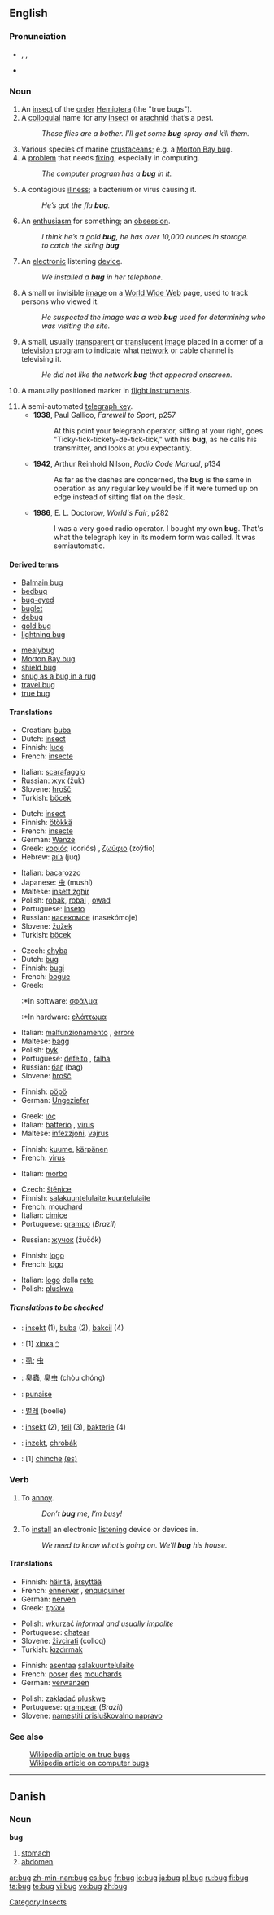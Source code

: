 {{see|Bug}}
{{wikipedia}}
==English==

===Pronunciation===
*{{AHD|bŭg}}, {{IPA|/bʌɡ/}}, {{SAMPA|/bVg/}}
*{{audio|en-us-bug.ogg|Audio (US)}}
*:{{IPAchar|[[Rhymes:English:-ʌɡ|Rhymes: -ʌɡ]]}}

===Noun===
{{en-noun}}

# An [[insect]] of the [[order]] [[Hemiptera]] (the "true bugs").
# A [[colloquial]] name for any [[insect]] or [[arachnid]] that’s a pest.
#: ''These flies are a bother. I’ll get some '''bug''' spray and kill them.''
# Various species of marine [[crustacean]]s; e.g. a [[Morton Bay bug]].
# A [[problem]] that needs [[fixing]], especially in computing.
#: ''The computer program has a '''bug''' in it.''
# A contagious [[illness]]; a bacterium or virus causing it.
#: ''He’s got the flu '''bug'''.''
# An [[enthusiasm]] for something; an [[obsession]].
#: ''I think he’s a gold '''bug''', he has over 10,000 ounces in storage.''
#: ''to catch the skiing '''bug'''''
# An [[electronic]] listening [[device]].
#: ''We installed a '''bug''' in her telephone.''
# A small or invisible [[image]] on a [[World Wide Web]] page, used to track persons who viewed it.
#: ''He suspected the image was a web '''bug''' used for determining who was visiting the site.''
# A small, usually [[transparent]] or [[translucent]] [[image]] placed in a corner of a [[television]] program to indicate what [[network]] or cable channel is televising it.
#: ''He did not like the network '''bug''' that appeared onscreen.''
# {{figurative}} A manually positioned marker in [[flight instruments]].
# A semi-automated [[telegraph key]].
#*'''1938''', Paul Gallico, ''Farewell to Sport'', p257
#*:At this point your telegraph operator, sitting at your right, goes "Ticky-tick-tickety-de-tick-tick," with his '''bug''', as he calls his transmitter, and looks at you expectantly.
#*'''1942''', Arthur Reinhold Nilson, ''Radio Code Manual'', p134
#*:As far as the dashes are concerned, the '''bug''' is the same in operation as any regular key would be if it were turned up on edge instead of sitting flat on the desk.
#*'''1986''', E. L. Doctorow, ''World's Fair'', p282
#*:I was a very good radio operator. I bought my own '''bug'''. That's what the telegraph key in its modern form was called. It was semiautomatic.

====Derived terms====
{{top2}}
*[[Balmain bug]]
*[[bedbug]]
*[[bug-eyed]]
*[[buglet]]
*[[debug]]
*[[gold bug]]
*[[lightning bug]]
{{mid2}}
*[[mealybug]]
*[[Morton Bay bug]]
*[[shield bug]]
*[[snug as a bug in a rug]]
*[[travel bug]]
*[[true bug]]
{{bottom}}

====Translations====
{{trans-top|an insect of the order Hemiptera}}
*Croatian: [[buba]] {{f}}
*Dutch: [[insect]] {{n}}
*Finnish: [[lude#Finnish|lude]]
*French: [[insecte]] {{m}}
{{trans-mid}}
*Italian: [[scarafaggio]] {{m}}
*Russian: [[жук]] (žuk) {{m}}
*Slovene: [[hrošč]] {{m}}
*Turkish: [[böcek]]
{{trans-bottom}}

{{trans-top|a colloquial name for insect}}
*Dutch: [[insect]] {{n}}
*Finnish: [[ötökkä]]
*French: [[insecte]] {{m}}
*German: [[Wanze]] {{f}}
*Greek: [[κοριός]] (coriós) {{m}}, [[ζωύφιο]] (zoýfio) {{n}}
*Hebrew: [[ג'וק]] (juq) {{m}}
{{trans-mid}}
*Italian: [[bacarozzo]] {{m}}
*Japanese: [[虫]] (mushí)
*Maltese: [[insett żgħir]] {{m}}
*Polish: [[robak]], [[robal]] {{m}}, [[owad]] {{m}}
*Portuguese: [[inseto]] {{m}}
*Russian: [[насекомое]] (nasekómoje) {{n}}
*Slovene: [[žužek]] {{m}}
*Turkish: [[böcek]]
{{trans-bottom}}

{{trans-top|various species of marine crustaceans}}
{{trans-mid}}
{{trans-bottom}}

{{trans-top|problem that needs fixing (esp. in computing)}}
* Czech: [[chyba]] {{f}}
*Dutch: [[bug]] {{m}}
*Finnish: [[bugi]]
*French: [[bogue]] {{m}}
*Greek:
*:*In software: [[σφάλμα]]  {{n}}
*:*In hardware: [[ελάττωμα]] {{n}}
{{trans-mid}}
*Italian: [[malfunzionamento]] {{m}}, [[errore]] {{m}}
*Maltese: [[bagg]] {{m}}
*Polish: [[byk]] {{m}}
*Portuguese: [[defeito]] {{m}}, [[falha]] {{f}}
*Russian: [[баг]] (bag) {{m}}
*Slovene: [[hrošč]] {{m}}
{{trans-bottom}}

{{trans-top|contagious illness, bacteria, virus}}
*Finnish: [[pöpö]]
*German: [[Ungeziefer]] {{n}}
{{trans-mid}}
*Greek: [[ιός]] {{m}}
*Italian: [[batterio]] {{m}}, [[virus]] {{m}}
*Maltese: [[infezzjoni]], [[vajrus]]
{{trans-bottom}}

{{trans-top|an enthusiasm for something}}
*Finnish: [[kuume]], [[kärpänen]]
*French: [[virus]] {{m}}
{{trans-mid}}
*Italian: [[morbo]] {{m}}
{{trans-bottom}}

{{trans-top|an electronic listening device}}
* Czech: [[štěnice]] {{f}}
*Finnish: [[salakuuntelulaite]],[[kuuntelulaite]]
*French: [[mouchard]] {{m}}
*Italian: [[cimice]] {{m}}
*Portuguese: [[grampo]] {{m}} (''Brazil'')
{{trans-mid}}
*Russian: [[жучок]] (žučók) {{m}}
{{trans-bottom}}

{{trans-top|a small or invisible image on a World Wide Web page}}
{{trans-mid}}
{{trans-bottom}}

{{trans-top|a small image placed in a corner of a television program}}
*Finnish: [[logo]]
*French: [[logo]] {{m}}
{{trans-mid}}
*Italian: [[logo]] della [[rete]]{{m}}
*Polish: [[pluskwa]] {{f}}
{{trans-bottom}}

{{trans-top|manually positioned marker in flight instruments}}
{{trans-mid}}
{{trans-bottom}}

{{trans-top|a card cheat's bug is a holdout device}}
{{trans-mid}}
{{trans-bottom}}

{{trans-top|a semi-automated telegraph key}}
{{trans-mid}}
{{trans-bottom}}

=====Translations to be checked=====
{{checktrans}}
*{{ttbc|Bosnian}}: [[insekt]] {{m}} (1), [[buba]] {{f}} (2), [[bakcil]] {{m}} (4)
*{{ttbc|Catalan}}: [1] [[xinxa]] {{f}} [[:ca:xinxa|^]]
*{{ttbc|CJK Characters}}: [[虱]]; [[虫]]
*{{ttbc|Chinese}}: [[臭蟲]], [[臭虫]] (chòu chóng)
*{{ttbc|French}}: [[punaise]]
*{{ttbc|Korean}}: [[벌레]] (boelle)
*{{ttbc|Norwegian}}: [[insekt]] {{n}} (2), [[feil]] {{m}} (3), [[bakterie]] {{m}} (4)
*{{ttbc|Slovak}}: [[inzekt]], [[chrobák]] {{m}}
*{{ttbc|Spanish}}: [1] [[chinche]] {{f}} [[:es:chinche|(es)]]

===Verb===
{{en-verb|[[bugs]]|[[bugging]]|[[bugged]]}}

# {{context|informal|transitive}} To [[annoy]].
#: ''Don’t '''bug''' me, I’m busy!''
# {{transitive}} To [[install]] an electronic [[listening]] device or devices in.
#: ''We need to know what’s going on.  We’ll '''bug''' his house.''

====Translations====
{{trans-top|to annoy}}
*Finnish: [[häiritä]], [[ärsyttää]]
*French: [[ennerver]] , [[enquiquiner]]
*German: [[nerven]]
*Greek: [[τρώω]]
{{trans-mid}}
*Polish: [[wkurzać]] ''informal and usually impolite''
*Portuguese: [[chatear]]
*Slovene: [[živcirati]] (colloq)
*Turkish: [[kızdırmak]]
{{trans-bottom}}

{{trans-top|to install an electronic listening device in}}
*Finnish: [[asentaa]] [[salakuuntelulaite]]
*French: [[poser]] [[des]] [[mouchard]]s
*German: [[verwanzen]]
{{trans-mid}}
*Polish: [[zakładać]] [[pluskwę]]
*Portuguese: [[grampear]] (''Brazil'')
*Slovene: [[namestiti prisluškovalno napravo]]
{{trans-bottom}}

===See also===
: [[w:Hemiptera|Wikipedia article on true bugs]]
: [[w:computer bug|Wikipedia article on computer bugs]]

----

==Danish==

===Noun===
'''bug''' {{c}}

# [[stomach]]
# [[abdomen]]

[[Category:Insects]]

[[ar:bug]]
[[zh-min-nan:bug]]
[[es:bug]]
[[fr:bug]]
[[io:bug]]
[[ja:bug]]
[[pl:bug]]
[[ru:bug]]
[[fi:bug]]
[[ta:bug]]
[[te:bug]]
[[vi:bug]]
[[vo:bug]]
[[zh:bug]]
